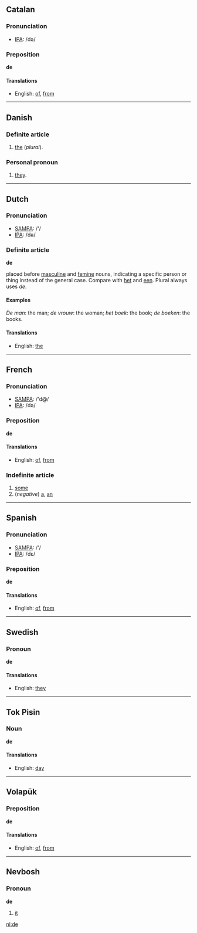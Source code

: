 ==Catalan==
===Pronunciation===
*[[w:IPA|IPA]]: /də/

===Preposition===
'''de'''

====Translations====
*English: [[of]], [[from]]

----
== Danish ==
=== Definite article ===
# [[the]] (''plural'').
=== Personal pronoun ===
# [[they]].

----

==Dutch==
===Pronunciation===
*[[w:SAMPA|SAMPA]]: /'/
*[[w:IPA|IPA]]: /də/

===Definite article===
'''de''' 

placed before [[masculine]] and [[femine]] nouns, indicating a specific person or thing instead of the general case. Compare with [[het]] and [[een]]. Plural always uses ''de''.

====Examples==== 

''De man'': the man; ''de vrouw'': the woman; ''het boek'': the book; ''de boeken'': the books.

====Translations====
*English: [[the]]

----

==French==
===Pronunciation===
*[[w:SAMPA|SAMPA]]: /'d@/
*[[w:IPA|IPA]]: /də/

===Preposition===
'''de'''

====Translations====
*English: [[of]], [[from]]

===Indefinite article===

# [[some]]
# (''negative'') [[a]], [[an]]

----

==Spanish==
===Pronunciation===
*[[w:SAMPA|SAMPA]]: /'/
*[[w:IPA|IPA]]: /dε/

===Preposition===
'''de'''

====Translations====
*English: [[of]], [[from]]
----
==Swedish==
===Pronoun===
'''de'''
====Translations====
*English: [[they]]

----
==Tok Pisin==
===Noun===
'''de'''

====Translations====
*English: [[day]]

----
==Volapük==
===Preposition===
'''de'''

====Translations====
*English: [[of]], [[from]]

----
==Nevbosh==
===Pronoun===
'''de'''

#[[it]]
[[nl:de]]